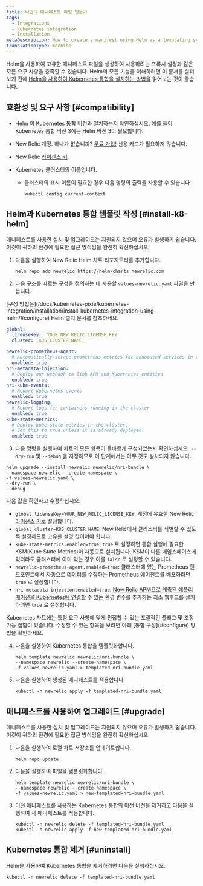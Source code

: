 ```yaml
---
title: 나만의 매니페스트 파일 만들기
tags:
  - Integrations
  - Kubernetes integration
  - Installation
metaDescription: How to create a manifest using Helm as a templating system
translationType: machine
---
```


Helm을 사용하여 고유한 매니페스트 파일을 생성하여 사용하려는 프록시 설정과 같은 모든 요구 사항을 충족할 수 있습니다. Helm의 모든 기능을 이해하려면 이 문서를 살펴보기 전에 [Helm을 사용하여 Kubernetes 통합을 설치하는 방법을](/docs/kubernetes-pixie/kubernetes-integration/installation/install-kubernetes-integration-using-helm) 읽어보는 것이 좋습니다.

## 호환성 및 요구 사항 [#compatibility]

* [Helm](https://github.com/helm/helm#install) 이 Kubernetes 통합 버전과 일치하는지 확인하십시오. 예를 들어 Kubernetes 통합 버전 3에는 Helm 버전 3이 필요합니다.

* New Relic 계정. 하나가 없습니까? [무료 가입!](https://newrelic.com/signup) 신용 카드가 필요하지 않습니다.

* New Relic [라이센스 키](/docs/apis/intro-apis/new-relic-api-keys/#license-key).

* Kubernetes 클러스터의 이름입니다.

  * 클러스터의 표시 이름이 필요한 경우 다음 명령의 출력을 사용할 수 있습니다.

    ```shell
    kubectl config current-context
    ```

## Helm과 Kubernetes 통합 템플릿 작성 [#install-k8-helm]

<Callout variant="important">
  매니페스트를 사용한 설치 및 업그레이드는 지원되지 않으며 오류가 발생하기 쉽습니다. 이것이 귀하의 환경에 필요한 접근 방식임을 완전히 확신하십시오.
</Callout>

1. 다음을 실행하여 New Relic Helm 차트 리포지토리를 추가합니다.

   ```shell
   helm repo add newrelic https://helm-charts.newrelic.com
   ```

2. 다음 구조를 따르는 구성을 정의하는 데 사용할 `values-newrelic.yaml` 파일을 만듭니다.

<Callout variant="important">
  [구성 방법은](/docs/kubernetes-pixie/kubernetes-integration/installation/install-kubernetes-integration-using-helm/#configure) Helm 설치 문서를 참조하세요.
</Callout>

```yaml
global:
  licenseKey: _YOUR_NEW_RELIC_LICENSE_KEY_
  cluster: _K8S_CLUSTER_NAME_

newrelic-prometheus-agent:
  # Automatically scrape prometheus metrics for annotated services in the cluster
  enabled: true
nri-metadata-injection:
  # Deploy our webhook to link APM and Kubernetes entities
  enabled: true
nri-kube-events:
  # Report Kubernetes events
  enabled: true
newrelic-logging:
  # Report logs for containers running in the cluster
  enabled: true
kube-state-metrics:
  # Deploy kube-state-metrics in the cluster.
  # Set this to true unless it is already deployed.
  enabled: true
```

3. 다음 명령을 실행하여 차트의 모든 항목이 올바르게 구성되었는지 확인하십시오. `--dry-run` 및 `--debug` 을 지정하므로 이 단계에서는 아무 것도 설치되지 않습니다.

```shell
helm upgrade --install newrelic newrelic/nri-bundle \
--namespace newrelic --create-namespace \
-f values-newrelic.yaml \
--dry-run \
--debug
```

다음 값을 확인하고 수정하십시오.

* `global.licenseKey=YOUR_NEW_RELIC_LICENSE_KEY`: 계정에 유효한 New Relic [라이선스 키로](/docs/apis/intro-apis/new-relic-api-keys/#license-key) 설정합니다.
* `global.cluster=K8S_CLUSTER_NAME`: New Relic에서 클러스터를 식별할 수 있도록 설정하므로 고유한 설명 값이어야 합니다.
* `kube-state-metrics.enabled=true`: `true` 로 설정하면 통합 실행에 필요한 KSM(Kube State Metrics)이 자동으로 설치됩니다. KSM이 다른 네임스페이스에 있더라도 클러스터에 이미 있는 경우 이를 `false` 로 설정할 수 있습니다.
* `newrelic-prometheus-agent.enabled=true`: 클러스터에 있는 Prometheus 엔드포인트에서 자동으로 데이터를 수집하는 Prometheus 에이전트를 배포하려면 `true` 로 설정합니다.
* `nri-metadata-injection.enabled=true`: [New Relic APM으로 계측된 애플리케이션을 Kubernetes에 연결할](/docs/kubernetes-pixie/kubernetes-integration/link-your-applications/link-your-applications-kubernetes) 수 있는 환경 변수를 추가하는 최소 웹후크를 설치하려면 `true` 로 설정합니다.

<Callout variant="tip">
  Kubernetes 차트에는 특정 요구 사항에 맞게 편집할 수 있는 포괄적인 플래그 및 조정 가능 집합이 있습니다. 수정할 수 있는 항목을 보려면 아래 [통합 구성](#configure) 방법을 확인하세요.
</Callout>

4. 다음을 실행하여 Kubernetes 통합을 템플릿화합니다.

   ```shell
   helm template newrelic newrelic/nri-bundle \
   --namespace newrelic --create-namespace \
   -f values-newrelic.yaml > templated-nri-bundle.yaml
   ```

5. 다음을 실행하여 생성된 매니페스트를 적용합니다.

   ```shell
   kubectl -n newrelic apply -f templated-nri-bundle.yaml
   ```

## 매니페스트를 사용하여 업그레이드 [#upgrade]

<Callout variant="important">
  매니페스트를 사용한 설치 및 업그레이드는 지원되지 않으며 오류가 발생하기 쉽습니다. 이것이 귀하의 환경에 필요한 접근 방식임을 완전히 확신하십시오.
</Callout>

1. 다음을 실행하여 로컬 차트 저장소를 업데이트합니다.

   ```shell
   helm repo update
   ```

2. 다음을 실행하여 파일을 템플릿화합니다.

   ```shell
   helm template newrelic newrelic/nri-bundle \
   --namespace newrelic --create-namespace \
   -f values-newrelic.yaml > new-templated-nri-bundle.yaml
   ```

3. 이전 매니페스트를 사용하는 Kubernetes 통합의 이전 버전을 제거하고 다음을 실행하여 새 매니페스트를 적용합니다.

   ```shell
   kubectl -n newrelic delete -f templated-nri-bundle.yaml
   kubectl -n newrelic apply -f new-templated-nri-bundle.yaml
   ```

## Kubernetes 통합 제거 [#uninstall]

Helm을 사용하여 Kubernetes 통합을 제거하려면 다음을 실행하십시오.

```shell
kubectl -n newrelic delete -f templated-nri-bundle.yaml
```